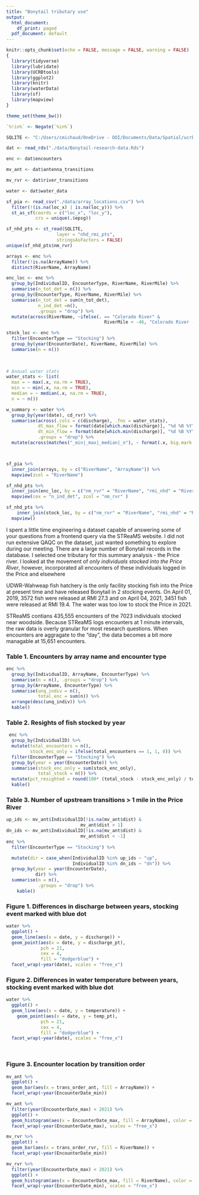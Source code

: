 ```yaml
---
title: "Bonytail tributary use"
output:
  html_document:
    df_print: paged
  pdf_document: default
---
```



```r
knitr::opts_chunk$set(echo = FALSE, message = FALSE, warning = FALSE)
{
  library(tidyverse)
  library(lubridate)
  library(UCRBtools)
  library(ggplot2)
  library(knitr)
  library(waterData)
  library(sf)
  library(mapview)
}

theme_set(theme_bw())

`%!in%` <- Negate(`%in%`)

SQLITE <- "C:/Users/cmichaud/OneDrive - DOI/Documents/Data/Spatial/ucrb_spat_v2.sqlite"

```

```r

dat <- read_rds("./data/Bonytail-research-data.Rds")

enc <- dat$encounters

mv_ant <- dat$antenna_transitions

mv_rvr <- dat$river_transitions

water <- dat$water_data

sf_pia <- read_csv("./data/array_locations.csv") %>% 
  filter(!(is.na(loc_x) | is.na(loc_y))) %>% 
  st_as_sf(coords = c("loc_x", "loc_y"),
           crs = unique(.$epsg))

sf_nhd_pts <- st_read(SQLITE,
                   layer = "nhd_rmi_pts",
                   stringsAsFactors = FALSE)
unique(sf_nhd_pts$nm_rvr)

arrays <- enc %>% 
  filter(!is.na(ArrayName)) %>% 
  distinct(RiverName, ArrayName)

enc_loc <- enc %>% 
  group_by(IndividualID, EncounterType, RiverName, RiverMile) %>% 
  summarise(n_tot_det = n()) %>% 
  group_by(EncounterType, RiverName, RiverMile) %>% 
  summarise(n_tot_det = sum(n_tot_det),
            n_ind_det =n(),
            .groups = "drop") %>% 
  mutate(across(RiverName, ~ifelse(. == "Colorado River" &
                                     RiverMile < -46, "Colorado River - Lake Powell", .)))

stock_loc <- enc %>% 
  filter(EncounterType == "Stocking") %>% 
  group_by(year(EncounterDate), RiverName, RiverMile) %>%
  summarise(n = n())
  
  
```



```r

# Annual water stats
water_stats <- list(
  max = ~ max(.x, na.rm = TRUE),
  min = ~ min(.x, na.rm = TRUE),
  median = ~ median(.x, na.rm = TRUE),
  n = ~ n())

w_summary <- water %>%
  group_by(year(date), cd_rvr) %>%
  summarise(across(.cols = c(discharge), .fns = water_stats),
            dt_max_flow = format(date[which.max(discharge)], "%d %B %Y"),
            dt_min_flow = format(date[which.min(discharge)], "%d %B %Y"),
            .groups = "drop") %>%
  mutate(across(matches("_min|_max|_median|_n"), ~ format(.x, big.mark = ",")))




```

```r
sf_pia %>% 
  inner_join(arrays, by = c("RiverName", "ArrayName")) %>% 
  mapview(zcol = "RiverName")
```

```r
sf_nhd_pts %>% 
  inner_join(enc_loc, by = c("nm_rvr" = "RiverName", "rmi_nhd" = "RiverMile")) %>% 
  mapview(cex = "n_ind_det", zcol = "nm_rvr" )
```

```r
sf_nhd_pts %>% 
    inner_join(stock_loc, by = c("nm_rvr" = "RiverName", "rmi_nhd" = "RiverMile")) %>% 
  mapview()

```

I spent a little time engineering a dataset capable of answering some of your questions from a frontend query via the STReaMS website. I did not run extensive QAQC on the dataset, just wanted something to explore during our meeting.  There are a large number of Bonytail records in the database.  I selected one tributary for this summary analysis - the Price river.  I looked at the movement of *only individuals stocked into the Price River*, however, incorporated all encounters of these individuals logged in the Price and elsewhere

UDWR-Wahweap fish hatchery is the only facility stocking fish into the Price at present time and have released Bonytail in 2 stocking events. On April 01, 2019, 3572 fish were released at RMI 27.3 and on April 04, 2021, 3451 fish were released at RMI 19.4. The water was too low to stock the Price in 2021. 

STReaMS contians 435,555 encounters of the 7023 individuals stocked near woodside. Because STReaMS logs encounters at 1 minute intervals, the raw data is overly granular for most research questions.  When encounters are aggragate to the "day", the data becomes a bit more managable at 15,651 encounters.



### Table 1. Encounters by array name and encounter type
```r
enc %>%
  group_by(IndividualID, ArrayName, EncounterType) %>%
  summarise(n = n(), .groups = "drop") %>%
  group_by(ArrayName, EncounterType) %>%
  summarise(unq_indiv = n(),
            total_enc = sum(n)) %>% 
  arrange(desc(unq_indiv)) %>% 
  kable()

```



### Table 2. Resights of fish stocked by year

```r
 enc %>% 
  group_by(IndividualID) %>% 
  mutate(total_encounters = n(),
         stock_enc_only = ifelse(total_encounters == 1, 1, 0)) %>% 
  filter(EncounterType == "Stocking") %>%
  group_by(year = year(EncounterDate)) %>% 
  summarise(stock_enc_only = sum(stock_enc_only),
            total_stock = n()) %>%
  mutate(pct_resighted = round(100* (total_stock - stock_enc_only) / total_stock, 1)) %>% 
  kable()
```

### Table 3. Number of upstream transitions > 1 mile in the Price River
```r
up_ids <- mv_ant$IndividualID[!is.na(mv_ant$dist) &
                            mv_ant$dist > 1]
dn_ids <- mv_ant$IndividualID[!is.na(mv_ant$dist) &
                            mv_ant$dist < -1]
enc %>%
  filter(EncounterType == "Stocking") %>% 

  mutate(dir = case_when(IndividualID %in% up_ids ~ "up",
                         IndividualID %in% dn_ids ~ "dn")) %>% 
  group_by(year = year(EncounterDate),
           dir) %>% 
  summarise(n = n(),
            .groups = "drop") %>% 
    kable()

```



### Figure 1. Differences in discharge between years, stocking event marked with blue dot
```r
water %>% 
  ggplot() +
  geom_line(aes(x = date, y = discharge)) + 
  geom_point(aes(x = date, y = discharge_pt), 
             pch = 21,
             cex = 4,
             fill = "dodgerblue") +
  facet_wrap(~year(date), scales = "free_x")


```

###  Figure 2. Differences in water temperature between years, stocking event marked with blue dot
```r
water %>%
  ggplot() +
  geom_line(aes(x = date, y = temperature)) +
    geom_point(aes(x = date, y = temp_pt), 
             pch = 21,
             cex = 4,
             fill = "dodgerblue") +
  facet_wrap(~year(date), scales = "free_x")

  
```

### Figure 3. Encounter location by transition order
```r

mv_ant %>%
  ggplot() +
  geom_bar(aes(x = trans_order_ant, fill = ArrayName)) +
  facet_wrap(~year(EncounterDate_min))


```


```r
mv_ant %>% 
  filter(year(EncounterDate_max) < 2021) %>% 
  ggplot() +
  geom_histogram(aes(x = EncounterDate_max, fill = ArrayName), color = "black") +
  facet_wrap(~year(EncounterDate_max), scales = "free_x") 
```

```r
mv_rvr %>%
  ggplot() +
  geom_bar(aes(x = trans_order_rvr, fill = RiverName)) +
  facet_wrap(~year(EncounterDate_min))


```

```r
mv_rvr %>% 
  filter(year(EncounterDate_max) < 2021) %>% 
  ggplot() +
  geom_histogram(aes(x = EncounterDate_max, fill = RiverName), color = "black") +
  facet_wrap(~year(EncounterDate_min), scales = "free_x") 

```

